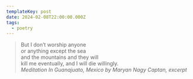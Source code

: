 ```yaml
---
templateKey: post
date: 2024-02-08T22:00:00.000Z
tags:
  - poetry
---
```

> But I don’t worship anyone<br/>
> or anything except the sea<br/>
> and the mountains and they will<br/>
> kill me eventually, and I will die willingly.<br/>
> <cite><i>Meditation In Guanajuato, Mexico</i> by Maryan Nagy Captan, excerpt</cite>
